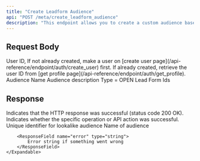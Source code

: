 ```yaml
---
title: "Create Leadform Audience"
api: "POST /meta/create_leadform_audience"
description: "This endpoint allows you to create a custom audience based on users who have interacted with your Facebook Lead Forms. It helps advertisers retarget users who have shown interest by submitting a lead form or engaging with lead ads."
---
```


## Request Body

<ParamField body="userId" type="string" required>
	User ID, If not already created, make a user on [create user
	page](/api-reference/endpoint/auth/create_user) first. If already created,
	retrieve the user ID from [get profile
	page](/api-reference/endpoint/auth/get_profile).
</ParamField>
<ParamField body="name" type="string" required>
	Audience Name
</ParamField>
<ParamField body="description" type="string" required>
	Audience description
</ParamField>
<ParamField body="type" type="string" required>
	Type = OPEN
</ParamField>
<ParamField body="leadFormIds" type="string[]" required>
	Lead Form Ids
</ParamField>

## Response

<ResponseField name="success" type="boolean">
	Indicates that the HTTP response was successful (status code 200 OK).
</ResponseField>

<ResponseField name="results" type="object" >
    <Expandable title="Results Object">
        <ResponseField name="success" type="boolean" >
			Indicates whether the specific operation or API action was successful.
        </ResponseField>
        <ResponseField name="audience" type="object" >
            <Expandable title="Audience Object">
                <ResponseField name="id" type="string" >
                    Unique identifier for lookalike audience
                </ResponseField>
                <ResponseField name="name" type="string" >
                    Name of audience
                </ResponseField>
            </Expandable>
        </ResponseField>

        <ResponseField name="error" type="string">
    		Error string if something went wrong
    	</ResponseField>
    </Expandable>

</ResponseField>
